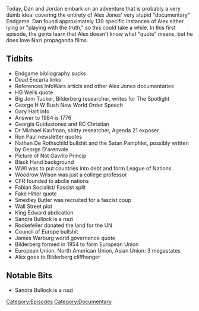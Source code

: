 {{DEFAULTSORT:
    #_EPISODE_0130A:Endgame, Part 1
}}{{Episode
    | title           = Endgame, Part 1
    | caption         = Listen to this episode on [https://knowledgefight.libsyn.com/knowledge-fight-endgame-part-1 Libsyn] [https://open.spotify.com/episode/5XPI58vMfRNKft8dtTTSDK Spotify]
    | episodeNumber   = 130A
    | length          = 02:00:02
    | airDate         = February 19, 2018
    | episodeType     = [[:Category:Documentary|Documentary]]
    | appearance      = [[Big Jim Tucker]], [[George H W Bush]], [[Gary Hart]], [[Dr Michael Kaufman]], [[Ron Paul]], [[Nathan De Rothschild]], [[Woodrow Wilson]], [[Smedley Butler]], [[James Warburg]]
    | previousEpisode = [[129: David Rothschild Interview]]
    | nextEpisode     = [[130B: Endgame, Part 2]]
}}

{{Stub}}

Today, Dan and Jordan embark on an adventure that is probably a very dumb idea: covering the entirety of Alex Jones' very stupid "documentary" Endgame. Dan found approximately 130 specific instances of Alex either lying or "playing with the truth," so this could take a while. In this first episode, the gents learn that Alex doesn't know what "quote" means, but he does love Nazi propaganda films.

==Tidbits==

*Endgame bibliography sucks
*Dead Encarta links
*References InfoWars articls and other Alex Jones documentaries
*HG Wells quote
*Big Jom Tucker, Bilderberg researcher, writes for The Spotlight
*George H W Bush New World Order Speech
*Gary Hart info
*Answer to 1984 is 1776
*Georgia Guidestones and RC Christian
*Dr Michael Kaufman, shitty researcher, Agenda 21 exposer
*Ron Paul newsletter quotes
*Nathan De Rothschild bullshit and the Satan Pamphlet, possibly written by George D'arenvale
*Picture of Not Gavrilo Princip
*Black Hand background
*WWI was to put countries into debt and form League of Nations
*Woodrow Wilson was just a college professor
*CFR founded to abolis nations
*Fabian Socialist/ Fascist split
*Fake Hitler quote
*Smedley Butler was recruited for a fascist coup
*Wall Street plot
*King Edward abdication
*Sandra Bullock is a nazi
*Rockefeller donated the land for the UN
*Council of Europe bullshit
*James Warburg world governance quote
*Bilderberg formed in 1954 to form European Union
*European Union, North American Union, Asian Union: 3 megastates
*Alex goes to Bilderberg cliffhanger

==Notable Bits==

*Sandra Bullock is a nazi

[[Category:Episodes]]
[[Category:Documentary]]
